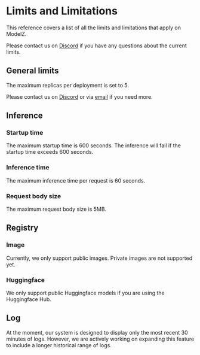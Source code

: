 # Limits and Limitations

This reference covers a list of all the limits and limitations that apply on ModelZ.

Please contact us on [Discord](https://discord.gg/F4WnzqmeNj) if you have any questions about the current limits.

## General limits

The maximum replicas per deployment is set to 5.

Please contact us on [Discord](https://discord.gg/F4WnzqmeNj) or via [email](mailto://modelz-support@tensorchord.ai) if you need more.

## Inference

### Startup time

The maximum startup time is 600 seconds. The inference will fail if the startup time exceeds 600 seconds.

### Inference time

The maximum inference time per request is 60 seconds.

### Request body size

The maximum request body size is 5MB.

## Registry

### Image

Currently, we only support public images. Private images are not supported yet.

### Huggingface

We only support public Huggingface models if you are using the Huggingface Hub.

## Log

At the moment, our system is designed to display only the most recent 30 minutes of logs. However, we are actively working on expanding this feature to include a longer historical range of logs.
